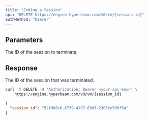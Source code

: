 ```yaml
---
title: "Ending a Session"
api: "DELETE https://engine.hyperbeam.com/v0/vm/{session_id}"
authMethod: "bearer"
---
```


## Parameters

<Param path="session_id" type="string">

The ID of the session to terminate.

</Param>

## Response

<Param path="session_id" type="string">

The ID of the session that was terminated.

</Param>

<RequestExample>

```bash cURL
curl -X DELETE -H 'Authorization: Bearer <your-api-key>' \
    https://engine.hyperbeam.com/v0/vm/{session_id}
```

</RequestExample>

<ResponseExample>

```json Response Example
{
  "session_id": "52f968cb-6739-4197-83d7-2305fe5d6f54"
}
```

</ResponseExample>

